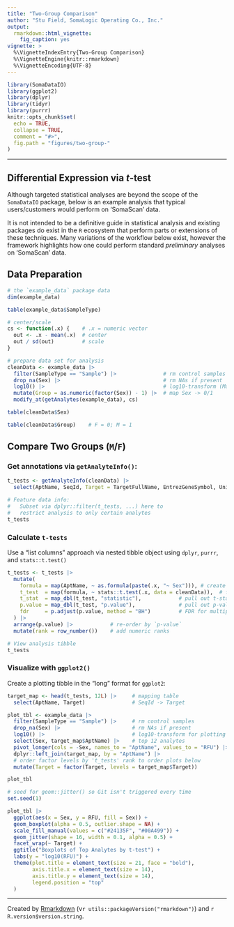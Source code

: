 ```yaml
---
title: "Two-Group Comparison"
author: "Stu Field, SomaLogic Operating Co., Inc."
output:
  rmarkdown::html_vignette:
    fig_caption: yes
vignette: >
  %\VignetteIndexEntry{Two-Group Comparison}
  %\VignetteEngine{knitr::rmarkdown}
  %\VignetteEncoding{UTF-8}
---
```


```r
library(SomaDataIO)
library(ggplot2)
library(dplyr)
library(tidyr)
library(purrr)
knitr::opts_chunk$set(
  echo = TRUE,
  collapse = TRUE,
  comment = "#>",
  fig.path = "figures/two-group-"
)
```


--------------


## Differential Expression via *t*-test

Although targeted statistical analyses are beyond the scope of 
the `SomaDataIO` package, below is an example analysis
that typical users/customers would perform on 'SomaScan' data.

It is not intended to be a definitive guide in statistical
analysis and existing packages do exist in the `R` ecosystem that perform
parts or extensions of these techniques. Many variations of the workflow
below exist, however the framework highlights how one could perform standard
_preliminary_ analyses on 'SomaScan' data.


## Data Preparation
```r
# the `example_data` package data
dim(example_data)

table(example_data$SampleType)

# center/scale
cs <- function(.x) {    # .x = numeric vector
  out <- .x - mean(.x)  # center
  out / sd(out)         # scale
}

# prepare data set for analysis
cleanData <- example_data |>
  filter(SampleType == "Sample") |>               # rm control samples
  drop_na(Sex) |>                                 # rm NAs if present
  log10() |>                                      # log10-transform (Math Generic)
  mutate(Group = as.numeric(factor(Sex)) - 1) |>  # map Sex -> 0/1
  modify_at(getAnalytes(example_data), cs)

table(cleanData$Sex)

table(cleanData$Group)    # F = 0; M = 1
```



## Compare Two Groups (`M`/`F`)
### Get annotations via `getAnalyteInfo()`:

```r
t_tests <- getAnalyteInfo(cleanData) |>
  select(AptName, SeqId, Target = TargetFullName, EntrezGeneSymbol, UniProt)

# Feature data info:
#   Subset via dplyr::filter(t_tests, ...) here to
#   restrict analysis to only certain analytes
t_tests
```



### Calculate `t-tests`
Use a "list columns" approach via nested tibble object
using `dplyr`, `purrr`, and `stats::t.test()`

```r
t_tests <- t_tests |>
  mutate(
    formula = map(AptName, ~ as.formula(paste(.x, "~ Sex"))), # create formula
    t_test  = map(formula, ~ stats::t.test(.x, data = cleanData)),  # fit t-tests
    t_stat  = map_dbl(t_test, "statistic"),            # pull out t-statistic
    p.value = map_dbl(t_test, "p.value"),              # pull out p-values
    fdr     = p.adjust(p.value, method = "BH")         # FDR for multiple testing
  ) |>
  arrange(p.value) |>            # re-order by `p-value`
  mutate(rank = row_number())    # add numeric ranks

# View analysis tibble
t_tests
```



### Visualize with `ggplot2()`
Create a plotting tibble in the "long" format for `ggplot2`:

```r
target_map <- head(t_tests, 12L) |>     # mapping table
  select(AptName, Target)               # SeqId -> Target

plot_tbl <- example_data |>
  filter(SampleType == "Sample") |>     # rm control samples
  drop_na(Sex) |>                       # rm NAs if present
  log10() |>                            # log10-transform for plotting
  select(Sex, target_map$AptName) |>    # top 12 analytes
  pivot_longer(cols = -Sex, names_to = "AptName", values_to = "RFU") |>
  dplyr::left_join(target_map, by = "AptName") |>
  # order factor levels by 't_tests' rank to order plots below
  mutate(Target = factor(Target, levels = target_map$Target))

plot_tbl
```

```r
# seed for geom::jitter() so Git isn't triggered every time
set.seed(1)
```

```r
plot_tbl |>
  ggplot(aes(x = Sex, y = RFU, fill = Sex)) +
  geom_boxplot(alpha = 0.5, outlier.shape = NA) +
  scale_fill_manual(values = c("#24135F", "#00A499")) +
  geom_jitter(shape = 16, width = 0.1, alpha = 0.5) +
  facet_wrap(~ Target) +
  ggtitle("Boxplots of Top Analytes by t-test") +
  labs(y = "log10(RFU)") +
  theme(plot.title = element_text(size = 21, face = "bold"),
        axis.title.x = element_text(size = 14),
        axis.title.y = element_text(size = 14),
        legend.position = "top"
  )
```


---------------------


Created by [Rmarkdown](https://github.com/rstudio/rmarkdown)
(v`r utils::packageVersion("rmarkdown")`) and `r R.version$version.string`.
